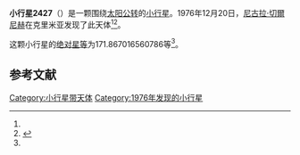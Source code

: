 {{Infobox planet
| bgcolour = #FFFFC0
| name = 2427 Kobzar
| symbol = 
| image = 
| caption = 
| discovery = yes
| discovery_ref = 
| discoverer = [[尼古拉·切爾尼赫|尼古拉·切爾尼赫]]
| discovery_site = [[克里米亚|克里米亚]] 
| discovered = 1976年12月20日
| designations = yes
| mp_name = 
| named_after = 
| alt_names = 1976 YQ7/ 1953 VG / 1953 XS / 1971 TP / 1980 UN
| mp_category = [[主带小行星|主带小行星]]
| orbit_ref = <ref name="a">[http://ssd.jpl.nasa.gov/sbdb.cgi?sstr=2427 2427 Kobzar] {{Wayback|url=http://ssd.jpl.nasa.gov/sbdb.cgi?sstr=2427 |date=20200820022310 }}，小行星數據庫瀏覽器（JPL Small-Body Database Browser）－[[美国国家航空航天局|美国国家航空航天局]]喷气推进实验室</ref>
| epoch = 2456400.5 (2013年4月18日更新)
| aphelion = {{convert|3.197470121186172|AU|km|3|abbr=on|lk=out}}
| perihelion = {{convert|2.284510157087547|AU|km|3|abbr=on}}
| semimajor = {{convert|2.740990139136859|AU|km|3|abbr=on}}
| eccentricity = 0.166538353
| period = 1657.523279 [[日|日]]<br />4.54[[儒略年|儒略年]]
| avg_speed = 
| inclination = 4.162994832198168
| asc_node = 227.6507527180957
| mean_anomaly = 
| arg_peri = 171.867016560786
| satellites = 
| physical_characteristics = yes
| dimensions = 
| mass = 
| density = 
| surface_grav = 
| escape_velocity = 
| sidereal_day = 
| axial_tilt = 
| pole_ecliptic_lat = 
| pole_ecliptic_lon = 
| albedo = 
| temperatures= 
| temp_name1 = 
| mean_temp_1 = 
| max_temp_1 = 
| temp_name2 = 
| max_temp_2 = 
| spectral_type = 
| abs_magnitude = 171.867016560786
}}

'''小行星2427'''（{{lang-en|2427 Kobzar}}）是一颗围绕[[太阳|太阳]][[公转|公转]]的[[小行星|小行星]]。1976年12月20日，[[尼古拉·切爾尼赫|尼古拉·切爾尼赫]]在克里米亚发现了此天体<ref name="a" /><ref>{{cite news|title=小行星列表|url=http://cfa-www.harvard.edu/iau/lists/NumberedMPs.txt|accessdate=2013-07-08|newspaper=哈佛大学|archive-date=2008-05-17|archive-url=https://web.archive.org/web/20080517010638/http://cfa-www.harvard.edu/iau/lists/NumberedMPs.txt|dead-url=no}}</ref>。

这颗小行星的[[绝对星等|绝对星等]]为171.867016560786等<ref name="a" />。

==参考文献==
{{reflist}}
{{Minor Planet Number|[[小行星2426|小行星2426]]|[[小行星2428|小行星2428]]}}

{{小天体}}

[[Category:小行星带天体|Category:小行星带天体]]
[[Category:1976年发现的小行星|Category:1976年发现的小行星]]

{{asteroid-stub}}